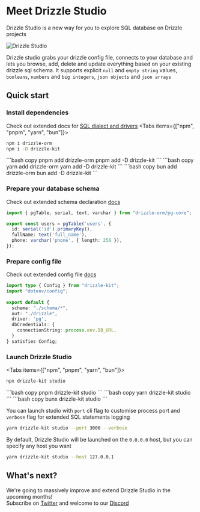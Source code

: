
# Meet Drizzle Studio
Drizzle Studio is a new way for you to explore SQL database on Drizzle projects

![Drizzle Studio](../../assets/drizzle-studio.jpg)

Drizzle studio grabs your drizzle config file, connects to your database and lets you browse, add, 
delete and update everything based on your existing drizzle sql schema. It supports explicit `null` and `empty string` values, 
`booleans`, `numbers` and `big integers`, `json objects` and `json arrays`  

## Quick start
<Steps>

### Install dependencies
Check out extended docs for [SQL dialect and drivers](/docs/installation-and-db-connection)
<Tabs items={["npm", "pnpm", "yarn", "bun"]}>
<Tab>
```bash copy
npm i drizzle-orm
npm i -D drizzle-kit
```
</Tab>
<Tab>
```bash copy
pnpm add drizzle-orm
pnpm add -D drizzle-kit
```
</Tab>
<Tab>
```bash copy
yarn add drizzle-orm
yarn add -D drizzle-kit
```
</Tab>
<Tab>
```bash copy
bun add drizzle-orm
bun add -D drizzle-kit
```
</Tab>
</Tabs>

### Prepare your database schema
Check out extended schema declaration [docs](/docs/sql-schema-declaration)
```typescript copy filename="schema.ts"
import { pgTable, serial, text, varchar } from "drizzle-orm/pg-core";

export const users = pgTable('users', {
  id: serial('id').primaryKey(),
  fullName: text('full_name'),
  phone: varchar('phone', { length: 256 }),
});
```

### Prepare config file
Check out extended config file [docs](/kit-docs/conf)
```typescript copy filename="drizzle.config.ts"
import type { Config } from "drizzle-kit";
import "dotenv/config";
 
export default {
  schema: "./schema/*",
  out: "./drizzle",
  driver: 'pg',
  dbCredentials: {
    connectionString: process.env.DB_URL,
  }
} satisfies Config;
```
### Launch Drizzle Studio
<Tabs items={["npm", "pnpm", "yarn", "bun"]}>
<Tab>
```bash copy
npx drizzle-kit studio
```
</Tab>
<Tab>
```bash copy
pnpm drizzle-kit studio
```
</Tab>
<Tab>
```bash copy
yarn drizzle-kit studio
```
</Tab>
<Tab>
```bash copy
bunx drizzle-kit studio
```
</Tab>
</Tabs>

You can launch studio with `port` cli flag to customise process port and `verbose` flag for extended SQL statements logging
```bash
yarn drizzle-kit studio --port 3000 --verbose
```

By default, Drizzle Studio will be launched on the `0.0.0.0` host, but you can specify any host you want
```bash
yarn drizzle-kit studio --host 127.0.0.1
```
</Steps>


## What's next?
We're going to massively improve and extend Drizzle Studio in the upcoming months!   
Subscribe on [Twitter](https://twitter.com/drizzleorm) and welcome to our [Discord](https://driz.li/discord)